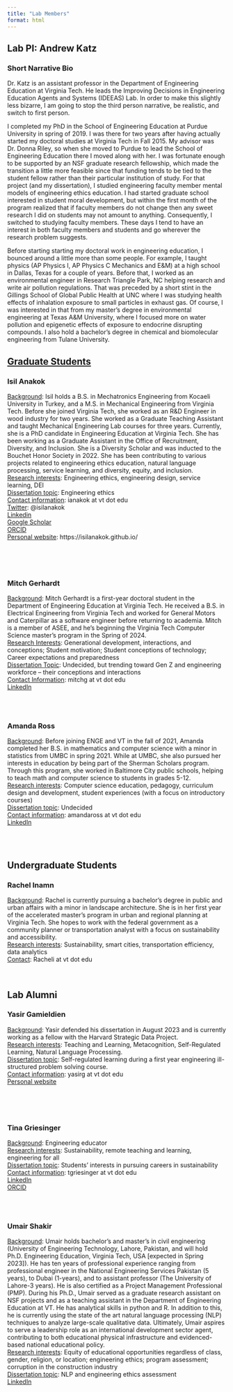 ```yaml
---
title: "Lab Members"
format: html
---
```


## Lab PI: Andrew Katz


### Short Narrative Bio

Dr. Katz is an assistant professor in the Department of Engineering Education at Virginia Tech. He leads the Improving Decisions in Engineering Education Agents and Systems (IDEEAS) Lab. In order to make this slightly less bizarre, I am going to stop the third person narrative, be realistic, and switch to first person.

I completed my PhD in the School of Engineering Education at Purdue University in spring of 2019. I was there for two years after having actually started my doctoral studies at Virginia Tech in Fall 2015. My advisor was Dr. Donna Riley, so when she moved to Purdue to lead the School of Engineering Education there I moved along with her. I was fortunate enough to be supported by an NSF graduate research fellowship, which made the transition a little more feasible since that funding tends to be tied to the student fellow rather than their particular institution of study. For that project (and my dissertation), I studied engineering faculty member mental models of engineering ethics education. I had started graduate school interested in student moral development, but within the first month of the program realized that if faculty members do not change then any sweet research I did on students may not amount to anything. Consequently, I switched to studying faculty members. These days I tend to have an interest in both faculty members and students and go wherever the research problem suggests.

Before starting starting my doctoral work in engineering education, I bounced around a little more than some people. For example, I taught physics (AP Physics I, AP Physics C Mechanics and E&M) at a high school in Dallas, Texas for a couple of years. Before that, I worked as an environmental engineer in Research Triangle Park, NC helping research and write air pollution regulations. That was preceded by a short stint in the Gillings School of Global Public Health at UNC where I was studying health effects of inhalation exposure to small particles in exhaust gas. Of course, I was interested in that from my master's degree in environmental engineering at Texas A&M University, where I focused more on water pollution and epigenetic effects of exposure to endocrine disrupting compounds. I also hold a bachelor's degree in chemical and biomolecular engineering from Tulane University.


## <u>Graduate Students</u>


### Isil Anakok
<u>Background</u>: Isil holds a B.S. in Mechatronics Engineering from Kocaeli University in Turkey, and a M.S. in Mechanical Engineering from Virginia Tech. Before she joined Virginia Tech, she worked as an R&D Engineer in wood industry for two years. She worked as a Graduate Teaching Assistant and taught Mechanical Engineering Lab courses for three years. Currently, she is a PhD candidate in Engineering Education at Virginia Tech. She has been working as a Graduate Assistant in the Office of Recruitment, Diversity, and Inclusion. She is a Diversity Scholar and was inducted to the Bouchet Honor Society in 2022.  She has been contributing to various projects related to engineering ethics education, natural language processing, service learning, and diversity, equity, and inclusion. <br/>
<u>Research interests</u>: Engineering ethics, engineering design, service learning, DEI <br/>
<u>Dissertation topic</u>: Engineering ethics <br/>
<u>Contact information</u>: ianakok at vt dot edu <br/>
<u>Twitter</u>: @isilanakok <br/>
[Linkedin](www.linkedin.com/in/isilanakok) <br/>
[Google Scholar](https://scholar.google.com/citations?user=lEtuHMQAAAAJ&hl=en&oi=ao) <br/>
[ORCID](https://orcid.org/0000-0002-1572-8024) <br/>
<u>Personal website</u>: https://isilanakok.github.io/ <br/>



<br/>
<br/>
<br/>

### Mitch Gerhardt

<u>Background</u>: Mitch Gerhardt is a first-year doctoral student in the Department of Engineering Education at Virginia Tech. He received a B.S. in Electrical Engineering from Virginia Tech and worked for General Motors and Caterpillar as a software engineer before returning to academia. Mitch is a member of ASEE, and he’s beginning the Virginia Tech Computer Science master’s program in the Spring of 2024. <br/> 
<u> Research Interests</u>: Generational development, interactions, and conceptions; Student motivation; Student conceptions of technology; Career expectations and preparedness <br/>
<u>Dissertation Topic</u>: Undecided, but trending toward Gen Z and engineering workforce – their conceptions and interactions <br/>
<u>Contact Information</u>: mitchg at vt dot edu <br/>
[LinkedIn](https://www.linkedin.com/in/mitchell-gerhardt/) 



<br/>
<br/>

### Amanda Ross
<u>Background</u>: Before joining ENGE and VT in the fall of 2021, Amanda completed her B.S. in mathematics and computer science with a minor in statistics from UMBC in spring 2021. While at UMBC, she also pursued her interests in education by being part of the Sherman Scholars program. Through this program, she worked in Baltimore City public schools, helping to teach math and computer science to students in grades 5-12.<br/>
<u>Research interests</u>: Computer science education, pedagogy, curriculum design and development, student experiences (with a focus on introductory courses) <br/>
<u>Dissertation topic</u>: Undecided <br/>
<u>Contact information</u>: amandaross at vt dot edu <br/>
[LinkedIn](https://www.linkedin.com/in/amanda-ross-040993163/)


<br/>
<br/>





## Undergraduate Students


### Rachel Inamn
<u>Background</u>: Rachel is currently pursuing a bachelor's degree in public and urban affairs with a minor in landscape architecture. She is in her first year of the accelerated master's program in urban and regional planning at Virginia Tech. She hopes to work with the federal government as a community planner or transportation analyst with a focus on sustainability and accessibility.
<br/>
<u>Research interests</u>: Sustainability, smart cities, transportation efficiency, data analytics
<br/>
<u>Contact</u>: Racheli at vt dot edu

<br/>

## Lab Alumni


### Yasir Gamieldien
<u>Background</u>: Yasir defended his dissertation in August 2023 and is currently working as a fellow with the Harvard Strategic Data Project. <br/>
<u>Research interests</u>: Teaching and Learning, Metacognition, Self-Regulated Learning, Natural Language Processing.<br/>
<u>Dissertation topic</u>: Self-regulated learning during a first year engineering ill-structured problem solving course. <br/>
<u>Contact information</u>: yasirg at vt dot edu <br/>
[Personal website](https://yasirg90.github.io/)

<br/>
<br/>
<br/>



### Tina Griesinger
<u>Background</u>: Engineering educator  <br/>
<u>Research interests</u>: Sustainability, remote teaching and learning, engineering for all <br/>
<u>Dissertation topic</u>: Students’ interests in pursuing careers in sustainability <br/>
<u>Contact information</u>: tgriesinger at vt dot edu <br/>
[LinkedIn](https://www.linkedin.com/in/tina-griesinger-109b4429) <br/>
[ORCID](https://orcid.org/0000-0001-5313-5265) <br/>


<br/>
<br/>

### Umair Shakir
<u>Background</u>: Umair holds bachelor's and master's in civil engineering (University of Engineering Technology, Lahore, Pakistan, and will hold Ph.D. Engineering Education, Virginia Tech, USA [expected in Spring  2023]). He has ten years of professional experience ranging from professional engineer in the National Engineering Services Pakistan (5 years), to Dubai (1-years), and to assistant professor (The University of Lahore-3 years). He is also certified as a Project Management Professional (PMP). During his Ph.D., Umair served as a graduate research assistant on NSF projects and as a teaching assistant in the Department of Engineering Education at VT. He has analytical skills in python and R. In addition to this, he is currently using the state of the art natural language processing (NLP) techniques to analyze large-scale qualitative data. Ultimately, Umair aspires to serve a leadership role as an international development sector agent, contributing to both educational physical infrastructure and evidenced-based national educational policy. 
<br/>
<u>Research interests</u>: Equity of educational opportunities regardless of class, gender, religion, or location; engineering ethics; program assessment; corruption in the construction industry 
<br/>
<u>Dissertation topic</u>: NLP and engineering ethics assessment 
<br/>
[LinkedIn](www.linkedin.com/in/umair-shakir)
